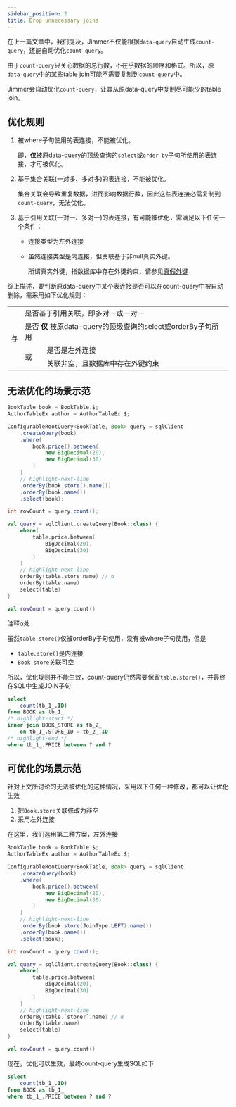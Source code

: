 ```yaml
---
sidebar_position: 2
title: Drop unnecessary joins
---
```



在上一篇文章中，我们提及，Jimmer不仅能根据`data-query`自动生成`count-query`，还能自动优化`count-query`。

由于`count-query`只关心数据的总行数，不在乎数据的顺序和格式。所以，原`data-query`中的某些table join可能不需要复制到`count-query`中。

Jimmer会自动优化`count-query`，让其从原data-query中复制尽可能少的table join。

## 优化规则

1. 被where子句使用的表连接，不能被优化。
    
    即，**仅**被原data-query的顶级查询的`select`或`order by`子句所使用的表连接，才可被优化。

2. 基于集合关联(一对多、多对多)的表连接，不能被优化。
    
    集合关联会导致重复数据，进而影响数据行数，因此这些表连接必需复制到`count-query`，无法优化。

3.  基于引用关联(一对一、多对一)的表连接，有可能被优化，需满足以下任何一个条件：

    -   连接类型为左外连接

    -   虽然连接类型是内连接，但关联基于非null真实外键。

        所谓真实外键，指数据库中存在外键约束，请参见[真假外键](../../mapping/base/foreignkey)

综上描述，要判断原data-query中某个表连接是否可以在count-query中被自动删除，需采用如下优化规则：

<table>
    <tr>
        <td rowspan="4">
            与
        </td>
        <td colspan="2">
            是否基于引用关联，即多对一或一对一
        </td>
    </tr>
    <tr>
        <td colspan="2">
            是否 <b>仅</b> 被原data-query的顶级查询的select或orderBy子句所用
        </td>
    </tr>
    <tr>
        <td rowspan="2">
            或
        </td>
        <td>
            是否是左外连接
        </td>
    </tr>
    <tr>
        <td>
            关联非空，且数据库中存在外键约束
        </td>
    </tr>
</table>

## 无法优化的场景示范

<Tabs groupId="language">
<TabItem value="java" label="Java">

```java title=""
BookTable book = BookTable.$;
AuthorTableEx author = AuthorTableEx.$;

ConfigurableRootQuery<BookTable, Book> query = sqlClient
    .createQuery(book)
    .where(
        book.price().between(
            new BigDecimal(20),
            new BigDecimal(30)
        )
    )
    // highlight-next-line
    .orderBy(book.store().name())
    .orderBy(book.name())
    .select(book);

int rowCount = query.count();
```

</TabItem>
<TabItem value="kotlin" label="Kotlin">

```kotlin title=""
val query = sqlClient.createQuery(Book::class) {
    where(
        table.price.between(
            BigDecimal(20),
            BigDecimal(30)
        )
    )
    // highlight-next-line
    orderBy(table.store.name) // α
    orderBy(table.name)
    select(table)
}

val rowCount = query.count()
```

</TabItem>
</Tabs>

注释α处

虽然`table.store()`仅被orderBy子句使用，没有被where子句使用，但是
- `table.store()`是内连接
- `Book.store`关联可空

所以，优化规则并不能生效，count-query仍然需要保留`table.store()`，并最终在SQL中生成JOIN子句

```sql
select 
    count(tb_1_.ID) 
from BOOK as tb_1_ 
/* highlight-start */
inner join BOOK_STORE as tb_2_ 
    on tb_1_.STORE_ID = tb_2_.ID
/* highlight-end */ 
where tb_1_.PRICE between ? and ?
```

## 可优化的场景示范

针对上文所讨论的无法被优化的这种情况，采用以下任何一种修改，都可以让优化生效

1. 把`Book.store`关联修改为非空
2. 采用左外连接

在这里，我们选用第二种方案，左外连接

<Tabs groupId="language">
<TabItem value="java" label="Java">

```java title=""
BookTable book = BookTable.$;
AuthorTableEx author = AuthorTableEx.$;

ConfigurableRootQuery<BookTable, Book> query = sqlClient
    .createQuery(book)
    .where(
        book.price().between(
            new BigDecimal(20),
            new BigDecimal(30)
        )
    )
    // highlight-next-line
    .orderBy(book.store(JoinType.LEFT).name())
    .orderBy(book.name())
    .select(book);

int rowCount = query.count();
```

</TabItem>
<TabItem value="kotlin" label="Kotlin">

```kotlin title=""
val query = sqlClient.createQuery(Book::class) {
    where(
        table.price.between(
            BigDecimal(20),
            BigDecimal(30)
        )
    )
    // highlight-next-line
    orderBy(table.`store?`.name) // α
    orderBy(table.name)
    select(table)
}

val rowCount = query.count()
```

</TabItem>
</Tabs>

现在，优化可以生效，最终count-query生成SQL如下
```sql
select 
    count(tb_1_.ID) 
from BOOK as tb_1_ 
where tb_1_.PRICE between ? and ?
```
